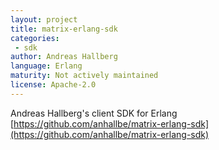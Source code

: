 ```yaml
---
layout: project
title: matrix-erlang-sdk
categories:
 - sdk
author: Andreas Hallberg
language: Erlang
maturity: Not actively maintained
license: Apache-2.0
---
```


Andreas Hallberg's client SDK for Erlang [https://github.com/anhallbe/matrix-erlang-sdk](https://github.com/anhallbe/matrix-erlang-sdk)
